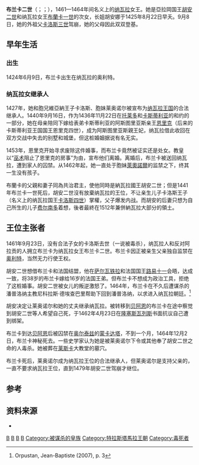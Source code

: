 {{Infobox royalty
| name         = 纳瓦拉的布兰卡
| succession   = 納瓦拉女王（名義上）
| reign        = 1461年9月23日 — 1464年12月2日
| predecessor  = ''[[卡洛斯_(維亞納親王)|卡洛斯四世]]''
| successor    = [[萊昂諾爾女王_(納瓦拉)|萊昂諾爾]]
| spouse       = {{marriage|[[恩里克四世_(卡斯蒂利亞)|卡斯蒂利亚的恩里克四世]]|1440|1453|end=宣告婚姻無效}}
| house-type   = House
| house        = [[特拉斯塔馬拉王朝|特拉斯塔馬拉王朝]]
| father       = [[胡安二世_(亞拉岡)|胡安二世]]
| mother       = [[布蘭卡一世|布蘭卡一世]]
| birth_date   = 1424年6月9日
| birth_place  = [[奥利特|奥利特]]
| death_date   = {{death date and age|1464|12|02|1424|06|09|df=yes}}
| death_place  = [[奥尔泰_(比利牛斯-大西洋省)|奥尔泰]]
| burial_place = [[莱斯卡|莱斯卡]]
| religion     = [[罗马天主教|罗马天主教]]
}}

'''布兰卡二世'''（{{lang-fr|Blanche II de Navarre}}；{{lang-es|Blanca II de Navarra}}；{{bd|1424年|6月9日|1464年|12月2日|catIdx=B}}），1461—1464年间名义上的[[纳瓦拉|纳瓦拉]]女王。她是亞拉岡国王[[胡安二世_(亞拉岡)|胡安二世]]和纳瓦拉女王[[布蘭卡一世|布蘭卡一世]]的次女，长姐胡安娜于1425年8月22日早夭。9月8日，她的外祖父[[卡洛斯三世_(納瓦拉)|卡洛斯三世]]驾崩，她的父母因此双双登基。

== 早年生活 ==
=== 出生 ===
1424年6月9日，布兰卡出生在纳瓦拉的奥利特。

=== 纳瓦拉女继承人 ===
1427年，她和胞兄維亞納王子卡洛斯、胞妹莱奥诺尔被宣布为[[纳瓦拉王国|纳瓦拉王国]]的合法继承人。1440年9月16日，作为1436年11月22日在[[托萊多_(西班牙)|托莱多]]和[[卡斯蒂利亚|卡斯蒂利亚]]的和约的一部分，她在母亲陪同下嫁给表弟卡斯蒂利亚的阿斯图里亚斯亲王[[恩里克四世_(卡斯蒂利亞)|恩里克]]（后来的卡斯蒂利亚王国国王恩里克四世），成为阿斯图里亚斯親王妃，纳瓦拉借此收回在双方交战中失去的别墅和城堡，但这桩婚姻据说有名无实。

1453年，恩里克开始寻求废除这件婚事，而布兰卡竟然被证实还是处女。教皇以“[[巫术|巫术]]阻止了恩里克的房事”为由，宣布他们离婚。离婚后，布兰卡被送回纳瓦拉，遭到家人的囚禁。从1462年起，她一直处于胞妹[[萊奧諾爾_(納瓦拉)|萊奧諾爾]]的监禁之下，终其一生没有孩子。

布蘭卡的父親和妻子同為共治君主，使他同時是納瓦拉國王胡安二世；但是1441年布兰卡一世死后，胡安二世沒有放棄纳瓦拉的王位，不让亲生儿子卡洛斯王子（名义上的纳瓦拉国王[[卡洛斯_(維亞納親王)|卡洛斯四世]]）掌權，父子爆发内战。而胡安的后妻{{le|胡安娜·恩里克斯|Juana Enríquez}}只想为自己所生的儿子[[斐迪南二世_(阿拉贡)|费尔南多]]着想，後者最終在1512年兼併納瓦拉大部分的領土。

== 王位主张者 ==
1461年9月23日，没有合法子女的卡洛斯去世（一说被毒杀），纳瓦拉人和反对阿拉贡的人拥立布兰卡为纳瓦拉女王布兰卡二世。布兰卡因正被亲生父亲独自监禁在[[奥利特|奥利特]]，当然无力行使王权。

胡安二世想借布兰卡和法国结盟，他在[[萨尔瓦铁拉|萨尔瓦铁拉]]和法国国王[[路易十一|路易十一]]会晤，达成一致，将38岁的布兰卡嫁给16岁的法国王弟{{le|查爾斯·德·瓦盧瓦 (德貝里公爵)|Charles de Valois, Duke de Berry|贝里公爵夏尔}}。但布兰卡不想成为政治工具，拒绝了这桩婚事。胡安二世被女儿的叛逆激怒了。1464年，布兰卡在不久后遭谋杀的潘普洛纳主教尼科拉斯·德埃查巴里帮助下回到潘普洛纳，以求进入纳瓦拉朝廷。<ref name="Orpustan, Jean-Baptiste (2007), p. 3">Orpustan, Jean-Baptiste (2007), p. 3</ref>

胡安决定让莱奥诺尔和她的丈夫{{le|加斯東四世 (富瓦伯爵)|Gaston IV, Count of Foix|富瓦伯爵加斯東四世}}继承纳瓦拉。被转移到[[贝阿恩|贝阿恩]]的布兰卡在途中察觉到胡安二世等人希望自己死，于1462年4月23日在[[隆塞斯瓦列斯|隆塞斯瓦列斯]]书面抗议自己遭到绑架。

布兰卡到达[[贝阿恩|贝阿恩]]后被囚禁在[[奥尔泰兹|奥尔泰兹]]的[[蒙卡达塔|蒙卡达塔]]，不到一个月，1464年12月2日，布兰卡神秘死去。一些史学家认为她是被莱奥诺尔下令或其他奉了胡安二世之命的人毒杀。她被葬在[[莱斯卡|莱斯卡]]大教堂的墓穴。

布兰卡死后，莱奥诺尔成为纳瓦拉王位的合法继承人，但莱奥诺尔是支持父亲的，一直不要求纳瓦拉王位，直到1479年胡安二世驾崩才继位。

== 参考 ==
{{reflist}}

== 资料来源 ==
* {{cite book
 | last=Orpustan
 | first=Jean-Baptiste
 | date=n.d.
 | title=La Basse-Navarre dans la guerre de Navarre (1512–1530), récit historique, d'après Navarra, 1512-1530… de Pedro Esarte Muniain (Pamiela, Pamplona-Iruña 2001).
 | trans-title=Lower Navarre in the War of Navarre (1512–1530), historical narrative, according to the book 'Navarra, 1512-1530: ...' by Pedro Esarte Muniain (Pamiela, Pamplona-Iruña 2001).
 | url=http://tipirena.net/Tipirena_-_Site_officiel_de_Jean-Baptiste_ORPUSTAN/VI._Varia_files/La%20Basse.pdf
 | language=fr
 | work=
 | location=Osses
 | publisher=Jean-Baptiste Orpustan
 | pages=1–25
 | via=Tipirena.net
 | access-date=22 April 2016
 | archive-date=2018-12-22
 | archive-url=https://web.archive.org/web/20181222153924/http://tipirena.net/Tipirena_-_Site_officiel_de_Jean-Baptiste_ORPUSTAN/VI._Varia_files/La%20Basse.pdf
 | dead-url=no
 }}

{{s-start}}
{{s-hou|[[特拉斯塔馬拉王朝|特拉斯塔馬拉王朝]]|1424年|6月9日|1464年|12月2日}}
{{s-pre}}
{{S-bef|before=[[卡洛斯_(維亞納親王)|卡洛斯（四世）]]}}
{{S-tul|title=[[纳瓦拉君主列表#特拉斯塔马拉王朝|纳瓦拉女王]]|years=1461年9月23日－1464年12月2日|reason=[[胡安二世_(阿拉贡)|胡安二世]]篡夺王位}}
{{S-aft|after=[[萊奧諾爾_(納瓦拉)|萊奧諾爾]]|as=繼承人，未積極宣稱權利}}
{{s-end}}

[[Category:西班牙君主女儿|B]]
[[Category:西班牙女性君主|B]]
[[Category:納瓦拉君主|B]]
[[Category:阿拉贡公主|B]]
[[Category:被谋杀的皇族|Category:被谋杀的皇族]]
[[Category:特拉斯塔馬拉王朝|Category:特拉斯塔馬拉王朝]]
[[Category:毒死者|Category:毒死者]]